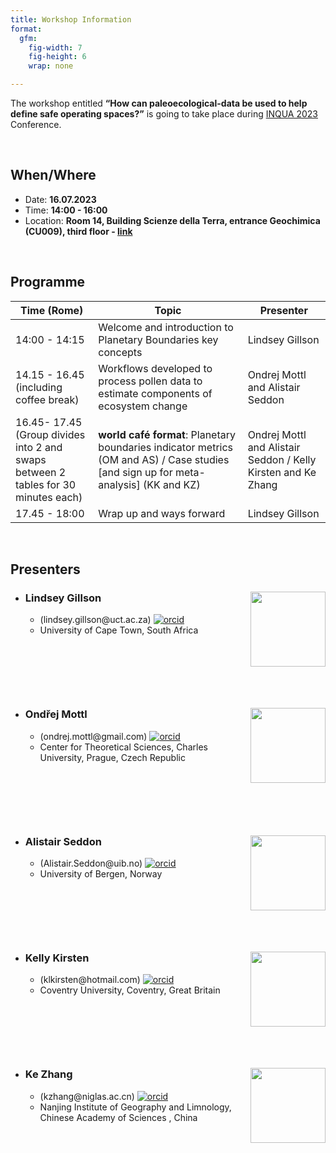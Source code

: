 ```yaml
---
title: Workshop Information
format: 
  gfm:
    fig-width: 7
    fig-height: 6
    wrap: none

---
```


The workshop entitled **"How can paleoecological-data be used to help define safe operating spaces?"** is going to take place during [INQUA 2023](https://inquaroma2023.org/) Conference.


<br>

## When/Where 

* Date: **16.07.2023**
* Time: **14:00 - 16:00**
* Location: **Room 14, Building Scienze della Terra, entrance Geochimica (CU009), third floor - [link](https://www.dst.uniroma1.it/Aula14)**

<br>

## Programme

| Time (Rome) | Topic | Presenter|
|------|-----------|------|
| 14:00 - 14:15 | Welcome and introduction to Planetary Boundaries key concepts | Lindsey Gillson |  
| 14.15 - 16.45 (including coffee break) | Workflows developed to process pollen data to estimate components of ecosystem change | Ondrej Mottl and Alistair Seddon |  
| 16.45- 17.45 (Group divides into 2 and swaps between 2 tables for 30  minutes each) | **world café format**: Planetary boundaries indicator metrics (OM and AS) / Case studies [and sign up for meta-analysis] (KK and KZ) | Ondrej Mottl and Alistair Seddon / Kelly Kirsten and Ke Zhang |
| 17.45 - 18:00 | Wrap up and ways forward | Lindsey Gillson |

<br>

## Presenters

* ### Lindsey Gillson <img src="https://acdi.uct.ac.za/sites/default/files/media/images/acdi_uct_ac_za/lindsey-gillson-pic-b-w%20%281%29.jpg" align="right"  width="120"/>
  * (lindsey.gillson@uct.ac.za) [![orcid](https://img.shields.io/badge/orcid-0000--0001--9607--6760-brightgreen.svg)](https://orcid.org/0000-0001-9607-6760)
  * University of Cape Town, South Africa

<br>

<br>

<br>

* ### Ondřej Mottl <img src="https://ondrejmottl.github.io/profile_mottl_zoom.jpg" align="right"  width="120"/>
  * (ondrej.mottl@gmail.com) [![orcid](https://img.shields.io/badge/orcid-0000--0002--9796--5081-brightgreen.svg)](https://orcid.org/0000-0002-9796-5081)
  * Center for Theoretical Sciences, Charles University, Prague, Czech Republic

<br>

<br>

<br>

* ### Alistair Seddon <img src="https://www.uib.no/sites/w3.uib.no/files/styles/user_thumbnail/public/w2/al/alistairseddon_1_0.jpg?itok=42ft2RcF" align="right" width="120" />
  * (Alistair.Seddon@uib.no) [![orcid](https://img.shields.io/badge/orcid-0000--0002--8266--0947-brightgreen.svg)](https://orcid.org/0000-0002-8266-0947)
  * University of Bergen, Norway

<br>

<br>

<br>

* ### Kelly Kirsten <img src="https://pureportal.coventry.ac.uk/files-asset/68243319/Prof_Profile_Pic.jpg" align="right"  width="120"/>
  * (klkirsten@hotmail.com) [![orcid](https://img.shields.io/badge/orcid-0000--0002--8512--1519-brightgreen.svg)](https://orcid.org/0000-0002-8512-1519)
  * Coventry University, Coventry, Great Britain

<br>

<br>

<br>

* ### Ke Zhang <img src="http://www.niglas.cas.cn/yjsjy_165790/dsjs/bshshdsh/zrdlx/202005/W020200826684472609819.jpg" align="right" width="120" />
  * (kzhang@niglas.ac.cn) [![orcid](https://img.shields.io/badge/orcid-0000--0002--1841--9016-brightgreen.svg)](https://orcid.org/0000-0002-1841-9016)
  * Nanjing Institute of Geography and Limnology, Chinese Academy of Sciences , China
